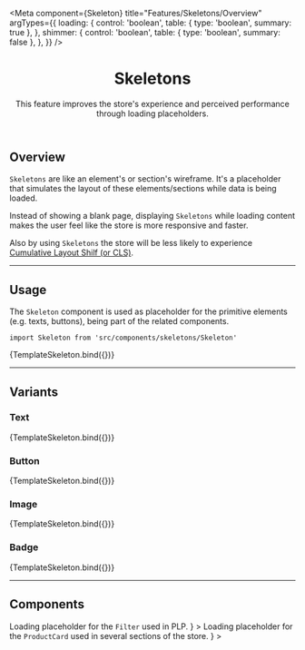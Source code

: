 




<Meta
  component={Skeleton}
  title="Features/Skeletons/Overview"
  argTypes={{
    loading: {
      control: 'boolean',
      table: { type: 'boolean', summary: true },
    },
    shimmer: {
      control: 'boolean',
      table: { type: 'boolean', summary: false },
    },
  }}
/>

<header>

# Skeletons

This feature improves the store's experience and perceived performance through loading placeholders.

</header>

## Overview

`Skeletons` are like an element's or section's wireframe. It's a placeholder
that simulates the layout of these elements/sections while data is being loaded.

Instead of showing a blank page, displaying `Skeletons` while loading content makes the user feel like the store is more responsive and faster.

Also by using `Skeletons` the store will be less likely to experience [Cumulative Layout Shilf (or CLS)](https://web.dev/i18n/en/cls/).

---

## Usage

The `Skeleton` component is used as placeholder for the primitive elements (e.g. texts, buttons), being part of the related components.

`import Skeleton from 'src/components/skeletons/Skeleton'`

<Canvas className="no-code canvas-skeletons">
  <Story name="Usage" args={{ loading: true, shimmer: false, variant: 'text' }}>
    {TemplateSkeleton.bind({})}
  </Story>
</Canvas>

<ArgsTable story="Usage" />

<TokenTable>
  <TokenRow
    token="--fs-skeleton-bkg-color"
    value="var(--fs-color-disabled-bkg)"
    isColor
  />
  <TokenRow
    token="--fs-skeleton-border-radius"
    value="var(--fs-border-radius)"
  />
</TokenTable>

---

## Variants

### Text

<Canvas className="canvas-skeletons">
  <Story name="Text" args={{ loading: true, shimmer: true, variant: 'text' }}>
    {TemplateSkeleton.bind({})}
  </Story>
</Canvas>

<TokenTable>
  <TokenRow token="--fs-skeleton-text-width" value="100%" />
  <TokenRow token="--fs-skeleton-text-height" value="var(--fs-spacing-4)" />
</TokenTable>

### Button

<Canvas className="canvas-skeletons">
  <Story
    name="Button"
    args={{ loading: true, shimmer: true, variant: 'button' }}
  >
    {TemplateSkeleton.bind({})}
  </Story>
</Canvas>

<TokenTable>
  <TokenRow token="--fs-skeleton-button-width" value="var(--fs-spacing-13)" />
  <TokenRow token="--fs-skeleton-button-height" value="var(--fs-spacing-5)" />
  <TokenRow token="--fs-skeleton-button-gap" value="var(--fs-spacing-2)" />
  <TokenRow
    token="--fs-skeleton-button-border-radius"
    value="var(--fs-skeleton-border-radius)"
  />
</TokenTable>

### Image

<Canvas className="canvas-skeletons">
  <Story name="Image" args={{ loading: true, shimmer: true, variant: 'image' }}>
    {TemplateSkeleton.bind({})}
  </Story>
</Canvas>

<TokenTable>
  <TokenRow token="--fs-skeleton-image-height-mobile" value="45vw" />
  <TokenRow token="--fs-skeleton-image-height-desktop" value="12.188rem" />
  <TokenRow
    token="--fs-skeleton-image-border-radius"
    value="var(--fs-skeleton-border-radius)"
  />
</TokenTable>

### Badge

<Canvas className="canvas-skeletons">
  <Story name="Badge" args={{ loading: true, shimmer: true, variant: 'badge' }}>
    {TemplateSkeleton.bind({})}
  </Story>
</Canvas>

<TokenTable>
  <TokenRow token="--fs-skeleton-badge-height-mobile" value="45%" />
  <TokenRow
    token="--fs-skeleton-badge-height-desktop"
    value="var(--fs-spacing-5)"
  />
  <TokenRow
    token="--fs-skeleton-badge-border-radius"
    value="var(--fs-skeleton-border-radius)"
  />
</TokenTable>

---

## Components

<SectionList grid="grid" classes="sbdocs-skeletons">
  <SectionItem
    title="Filter Skeleton"
    actionPath="../?path=/docs/features-skeletons-filterskeleton--usage"
    description={
      <>
        Loading placeholder for the <code>Filter</code> used in PLP.
      </>
    }
  >
    <FilterSkeleton loading />
  </SectionItem>
  <SectionItem
    title="Product Card Skeleton"
    actionPath="../?path=/docs/features-skeletons-productcardskeleton--usage"
    description={
      <>
        Loading placeholder for the <code>ProductCard</code> used in several
        sections of the store.
      </>
    }
  >
    <ProductCardSkeleton variant="wide" displayButton />
  </SectionItem>
</SectionList>
